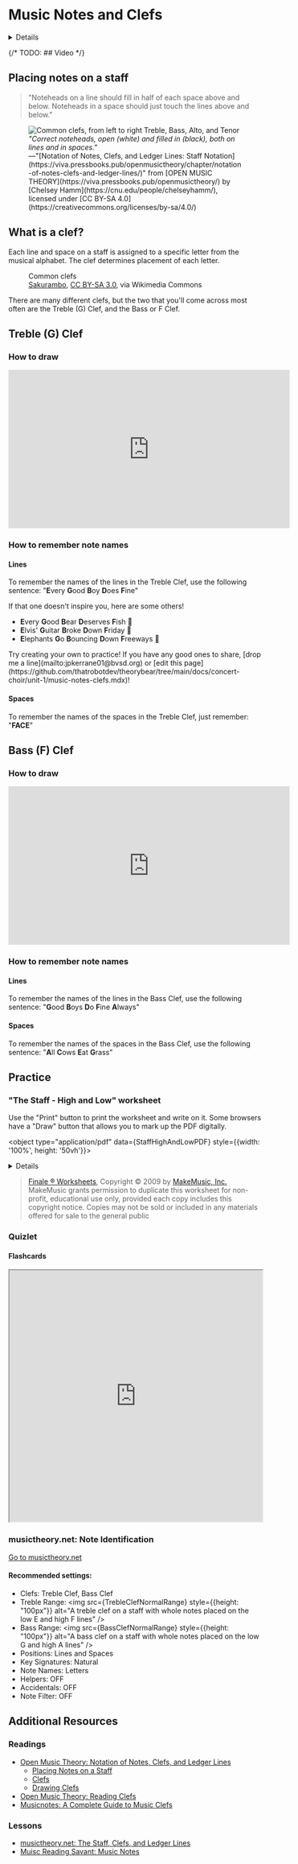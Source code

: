 


# Music Notes and Clefs

<Details summary="Learning Objectives">
  * **1.B:** Identify and draw the Treble (G) Clef and Bass (F) Clef.
  * **1.C:** Explain how clefs help us identify pitches on the staff.
  * **1.D:** Identify and notate pitches on a staff with Treble (G) Clef and Bass (F) Clef with the musical alphabet.
</Details>

{/* TODO: ## Video */}

## Placing notes on a staff

> "Noteheads on a line should fill in half of each space above and below. Noteheads in a space should just touch the lines above and below."

<figure class="card card__body">
  <div class="darkmodeWhiteBackground">
    <img
      src={CorrectNoteheads} 
      alt="Common clefs, from left to right Treble, Bass, Alto, and Tenor"
      className="card__image"
    />
  </div>
  <figcaption>
        <cite class="card__body">"Correct noteheads, open (white) and filled in (black), both on lines and in spaces."</cite>
        <footer class="card__footer">
          —"[Notation of Notes, Clefs, and Ledger Lines: Staff Notation](https://viva.pressbooks.pub/openmusictheory/chapter/notation-of-notes-clefs-and-ledger-lines/)" from [OPEN MUSIC THEORY](https://viva.pressbooks.pub/openmusictheory/) by [Chelsey Hamm](https://cnu.edu/people/chelseyhamm/), licensed under [CC BY-SA 4.0](https://creativecommons.org/licenses/by-sa/4.0/)
        </footer>
    </figcaption>
</figure>

## What is a clef?

Each line and space on a staff is assigned to a specific letter from the musical alphabet. The clef determines placement of each letter.

<figure class="card card__body">
  <div class="darkmodeWhiteBackground">
    <CommonClefsSVG 
      alt="Common clefs, from left to right Treble, Bass, Alto, and Tenor"
      className="card__image fillWhite"
    />
  </div>
  <figcaption>
        Common clefs
        <footer class="card__footer">
          <a href="https://commons.wikimedia.org/wiki/File:Common_clefs.svg">Sakurambo</a>, <a href="http://creativecommons.org/licenses/by-sa/3.0/">CC BY-SA 3.0</a>, via Wikimedia Commons
        </footer>
    </figcaption>
</figure>

There are many different clefs, but the two that you'll come across most often are the Treble (G) Clef, and the Bass or F Clef.

## Treble (G) Clef

### How to draw

<iframe width="560" height="315" src="https://www.youtube-nocookie.com/embed/ZDGhR6EeKw4?si=SRpwjQtBKSoByXNV&amp;start=9" title="YouTube video player" frameborder="0" allow="accelerometer; autoplay; clipboard-write; encrypted-media; gyroscope; picture-in-picture; web-share" allowfullscreen></iframe>

### How to remember note names

#### Lines

To remember the names of the lines in the Treble Clef, use the following sentence: "**E**very **G**ood **B**oy **D**oes **F**ine"

If that one doesn't inspire you, here are some others!
* **E**very **G**ood **B**ear **D**eserves **F**ish 🐻
* **E**lvis' **G**uitar **B**roke **D**own **F**riday 🎸
* **E**lephants **G**o **B**ouncing **D**own **F**reeways 🐘

<Admonition type="tip" title="Create your own!">
  Try creating your own to practice! If you have any good ones to share, [drop me a line](mailto:jpkerrane01@bvsd.org) or [edit this page](https://github.com/thatrobotdev/theorybear/tree/main/docs/concert-choir/unit-1/music-notes-clefs.mdx)!
</Admonition>

#### Spaces

To remember the names of the spaces in the Treble Clef, just remember: "**FACE**"

## Bass (F) Clef

### How to draw

<iframe width="560" height="315" src="https://www.youtube-nocookie.com/embed/ZDGhR6EeKw4?si=Gvv51hrFp5N8XAZ_&amp;start=134" title="YouTube video player" frameborder="0" allow="accelerometer; autoplay; clipboard-write; encrypted-media; gyroscope; picture-in-picture; web-share" allowfullscreen></iframe>

### How to remember note names

#### Lines

To remember the names of the lines in the Bass Clef, use the following sentence: "**G**ood **B**oys **D**o **F**ine **A**lways"

#### Spaces

To remember the names of the spaces in the Bass Clef, use the following sentence: "**A**ll **C**ows **E**at **G**rass"

## Practice

### "The Staff - High and Low" worksheet

<Admonition type="tip">
  Use the "Print" button to print the worksheet and write on it. Some browsers have a "Draw" button that allows you to mark up the PDF digitally.
</Admonition>

<object type="application/pdf" data={StaffHighAndLowPDF} style={{width: '100%', height: '50vh'}}></object>

<Details summary="Answer Key">
  <object type="application/pdf" data={StaffHighAndLowAnswerKeyPDF} style={{width: '100%', height: '50vh'}}></object>
</Details>

> <a href="https://usermanuals.finalemusic.com/Finale2012Mac/Content/Finale/Worksheets1.htm">Finale ® Worksheets</a>, Copyright © 2009 by <a href="https://www.makemusic.com/">MakeMusic, Inc.</a>
MakeMusic grants permission to duplicate this worksheet for non-profit, educational use only, provided each copy includes this copyright notice.
Copies may not be sold or included in any materials offered for sale to the general public

### Quizlet

#### Flashcards

<iframe src="https://quizlet.com/833614794/flashcards/embed?i=4jdgf1&x=1jj1" height="500" width="100%" style={{border: 0}}></iframe>

### musictheory.net: Note Identification

<a className="button button--outline button--info" href="https://www.musictheory.net/exercises/note">Go to musictheory.net</a>

#### Recommended settings:
- Clefs: Treble Clef, Bass Clef
- Treble Range: <img src={TrebleClefNormalRange} style={{height: "100px"}} alt="A treble clef on a staff with whole notes placed on the low E and high F lines" />
- Bass Range: <img src={BassClefNormalRange} style={{height: "100px"}} alt="A bass clef on a staff with whole notes placed on the low G and high A lines" />
- Positions: Lines and Spaces
- Key Signatures: Natural
- Note Names: Letters
- Helpers: OFF
- Accidentals: OFF
- Note Filter: OFF

## Additional Resources

### Readings
- [Open Music Theory: Notation of Notes, Clefs, and Ledger Lines](https://viva.pressbooks.pub/openmusictheory/chapter/notation-of-notes-clefs-and-ledger-lines/)
  - [Placing Notes on a Staff](https://viva.pressbooks.pub/openmusictheory/chapter/notation-of-notes-clefs-and-ledger-lines/#chapter-29-section-3)
  - [Clefs](https://viva.pressbooks.pub/openmusictheory/chapter/notation-of-notes-clefs-and-ledger-lines/#chapter-29-section-6)
  - [Drawing Clefs](https://viva.pressbooks.pub/openmusictheory/chapter/notation-of-notes-clefs-and-ledger-lines/#chapter-29-section-7)
- [Open Music Theory: Reading Clefs](https://viva.pressbooks.pub/openmusictheory/chapter/clefs/)
- [Musicnotes: A Complete Guide to Music Clefs](https://www.musicnotes.com/blog/a-complete-guide-to-musical-clefs-what-are-they-and-how-to-use-them/)

### Lessons
- [musictheory.net: The Staff, Clefs, and Ledger Lines](https://www.musictheory.net/lessons/10)
- [Muisc Reading Savant: Music Notes](https://www.musicreadingsavant.com/music-notes/)